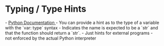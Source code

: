 = Typing / Type Hints =

- [[ https://docs.python.org/3.7/library/typing.html?highlight=typing#module-typing|Python Documentation ]]
- You can provide a hint as to the type of a variable with the `var: type` syntax
{{{python
def greeting(name: str) -> str:
	return 'Hello ' + name
}}}
- Indicates the name is expected to be a `str` and that the function should return a `str`.
- Just hints for external programs - not enforced by the actual Python interpreter
